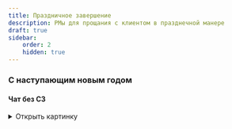 ```yaml
---
title: Праздничное завершение
description: РМы для прощания с клиентом в празднечной манере
draft: true
sidebar:
    order: 2
    hidden: true
---
```



### С наступающим новым годом
#### Чат без СЗ

<Tabs syncKey="rate">
    <TabItem label="Android/Web">
        <Tabs syncKey="rateVariantWOSZ">
            <TabItem label="№1">
                <details>
                    <summary>
                        Открыть картинку
                    </summary>

                    <Image src="/images/parting/newyearcat1.jpg" alt="Новогодний котик" width="300"
                                       height="400" loading="lazy" decoding="async"/>

                    <a href="/images/parting/newyearcat1.jpg" target="_self" download="Новогодний котик.jpg">
                        Скачать картинку
                    </a>
                </details>

                ```txt
                Поздравляю вас с Наступающими праздниками 🥳
                Пусть в Новом году все желания сбудутся!

                Лучший подарок для меня - ваша оценка
                Пожалуйста, оцените моё общение через кнопку после завершения диалога ❤
                ```
            </TabItem>
            <TabItem label="№2">
                <details>
                    <summary>
                        Открыть картинку
                    </summary>

                    <Image src="/images/parting/newyearcat2.jpg" alt="Новогодний котик" width="500"
                                       height="500" loading="lazy" decoding="async"/>

                    <a href="/images/parting/newyearcat2.jpg" target="_self" download="Новогодний котик.jpg">
                        Скачать картинку
                    </a>
                </details>

                ```txt
                Праздники уже рядом 🤯
                Желаю исполнения всех ваших мечт 💛

                Лучший подарок для меня - ваша оценка
                Пожалуйста, оцените моё общение через кнопку после завершения диалога ❤
                ```
            </TabItem>
            <TabItem label="№3">
                <details>
                    <summary>
                        Открыть картинку
                    </summary>

                    <Image src="/images/parting/newyearcat3.jpg" alt="Новогодний котик" width="500"
                                       height="500" loading="lazy" decoding="async"/>

                    <a href="/images/parting/newyearcat3.jpg" target="_self" download="Новогодний котик.jpg">
                        Скачать картинку
                    </a>
                </details>

                ```txt
                Елки наряжаем, столы накрываем, желания загадываем, радости и счастью двери открываем ✨
                С наступающими праздниками поздравляем! 💛

                Лучший подарок для меня - ваша оценка
                Пожалуйста, оцените моё общение через кнопку после завершения диалога ❤
                ```
            </TabItem>
            <TabItem label="№4">
                <details>
                    <summary>
                        Открыть картинку
                    </summary>

                    <Image src="/images/parting/newyearcat4.jpg" alt="Новогодний котик" width="500"
                                       height="500" loading="lazy" decoding="async"/>

                    <a href="/images/parting/newyearcat4.jpg" target="_self" download="Новогодний котик.jpg">
                        Скачать картинку
                    </a>
                </details>

                ```txt
                Новый год - пора волшебства! Желаю вам, чтобы все мечты сбылись ✨

                Лучший подарок для меня - ваша оценка
                Пожалуйста, оцените моё общение через кнопку после завершения диалога ❤
                ```
            </TabItem>
        </Tabs>
    </TabItem>
    <TabItem label="iOS" icon="apple">
        <Tabs syncKey="rateVariantWOSZ">
            <TabItem label="№1">
                <details>
                    <summary>
                        Открыть картинку
                    </summary>

                    <Image src="/images/parting/newyearcat1.jpg" alt="Новогодний котик" width="300"
                                       height="400" loading="lazy" decoding="async"/>

                    <a href="/images/parting/newyearcat1.jpg" target="_self" download="Новогодний котик.jpg">
                        Скачать картинку
                    </a>
                </details>
                ```txt
                Поздравляю вас с Наступающими праздниками 🥳
                Пусть в Новом году все желания сбудутся!

                Лучший подарок для меня - ваша оценка
                Пожалуйста, оцените моё общение через звездочку в верхнем правом углу ❤
                ```
            </TabItem>
            <TabItem label="№2">
                <details>
                    <summary>
                        Открыть картинку
                    </summary>

                    <Image src="/images/parting/newyearcat2.jpg" alt="Новогодний котик" width="500"
                                       height="500" loading="lazy" decoding="async"/>

                    <a href="/images/parting/newyearcat2.jpg" target="_self" download="Новогодний котик.jpg">
                        Скачать картинку
                    </a>
                </details>

                ```txt
                Праздники уже рядом 🤯
                Желаю исполнения всех ваших мечт 💛

                Лучший подарок для меня - ваша оценка
                Пожалуйста, оцените моё общение через звездочку в верхнем правом углу ❤
                ```
            </TabItem>
            <TabItem label="№3">
                <details>
                    <summary>
                        Открыть картинку
                    </summary>

                    <Image src="/images/parting/newyearcat3.jpg" alt="Новогодний котик" width="500"
                                       height="500" loading="lazy" decoding="async"/>

                    <a href="/images/parting/newyearcat3.jpg" target="_self" download="Новогодний котик.jpg">
                        Скачать картинку
                    </a>
                </details>

                ```txt
                Елки наряжаем, столы накрываем, желания загадываем, радости и счастью двери открываем ✨
                С наступающими праздниками поздравляем! 💛

                Лучший подарок для меня - ваша оценка
                Пожалуйста, оцените моё общение через звездочку в верхнем правом углу ❤
                ```
            </TabItem>
            <TabItem label="№4">
                <details>
                    <summary>
                        Открыть картинку
                    </summary>

                    <Image src="/images/parting/newyearcat4.jpg" alt="Новогодний котик" width="500"
                                       height="500" loading="lazy" decoding="async"/>

                    <a href="/images/parting/newyearcat4.jpg" target="_self" download="Новогодний котик.jpg">
                        Скачать картинку
                    </a>
                </details>

                ```txt
                Новый год - пора волшебства! Желаю вам, чтобы все мечты сбылись ✨

                Лучший подарок для меня - ваша оценка
                Пожалуйста, оцените моё общение через звездочку в верхнем правом углу ❤
                ```
            </TabItem>
        </Tabs>
    </TabItem>
</Tabs>

#### Чат с СЗ на ТС

<Tabs syncKey="rate">
    <TabItem label="Android/Web">
        <Tabs syncKey="rateVariantSZonTS">
            <TabItem label="№1">
                <details>
                    <summary>
                        Открыть картинку
                    </summary>

                    <Image src="/images/parting/newyearcat1.jpg" alt="Новогодний котик" width="300"
                                       height="400" loading="lazy" decoding="async"/>

                    <a href="/images/parting/newyearcat1.jpg" target="_self" download="Новогодний котик.jpg">
                        Скачать картинку
                    </a>
                </details>
                ```txt
                Мы с вами сделали всё возможное, чтобы решить вопрос удалённо, спасибо вам за помощь!
                Ситуация требует визита мастера, он решит вопрос на месте раз и навсегда

                Поздравляю вас с Наступающими праздниками 🥳
                Пусть в Новом году все желания сбудутся!

                Лучший подарок для меня - ваша оценка
                Пожалуйста, оцените моё общение через кнопку после завершения диалога ❤
                ```
            </TabItem>
            <TabItem label="№2">
                <details>
                    <summary>
                        Открыть картинку
                    </summary>

                    <Image src="/images/parting/newyearcat2.jpg" alt="Новогодний котик" width="500"
                                       height="500" loading="lazy" decoding="async"/>

                    <a href="/images/parting/newyearcat2.jpg" target="_self" download="Новогодний котик.jpg">
                        Скачать картинку
                    </a>
                </details>

                ```txt
                Мы с вами сделали всё возможное, чтобы решить вопрос удалённо, спасибо вам за помощь!
                Ситуация требует визита мастера, он решит вопрос на месте раз и навсегда

                Праздники уже рядом 🤯
                Желаю исполнения всех ваших мечт 💛

                Лучший подарок для меня - ваша оценка
                Пожалуйста, оцените моё общение через кнопку после завершения диалога ❤
                ```
            </TabItem>
            <TabItem label="№3">
                <details>
                    <summary>
                        Открыть картинку
                    </summary>

                    <Image src="/images/parting/newyearcat3.jpg" alt="Новогодний котик" width="500"
                                       height="500" loading="lazy" decoding="async"/>

                    <a href="/images/parting/newyearcat3.jpg" target="_self" download="Новогодний котик.jpg">
                        Скачать картинку
                    </a>
                </details>

                ```txt
                Мы с вами сделали всё возможное, чтобы решить вопрос удалённо, спасибо вам за помощь!
                Ситуация требует визита мастера, он решит вопрос на месте раз и навсегда

                Елки наряжаем, столы накрываем, желания загадываем, радости и счастью двери открываем ✨
                С наступающими праздниками поздравляем! 💛

                Лучший подарок для меня - ваша оценка
                Пожалуйста, оцените моё общение через кнопку после завершения диалога ❤
                ```
            </TabItem>
            <TabItem label="№4">
                <details>
                    <summary>
                        Открыть картинку
                    </summary>

                    <Image src="/images/parting/newyearcat4.jpg" alt="Новогодний котик" width="500"
                                       height="500" loading="lazy" decoding="async"/>

                    <a href="/images/parting/newyearcat4.jpg" target="_self" download="Новогодний котик.jpg">
                        Скачать картинку
                    </a>
                </details>

                ```txt
                Мы с вами сделали всё возможное, чтобы решить вопрос удалённо, спасибо вам за помощь!
                Ситуация требует визита мастера, он решит вопрос на месте раз и навсегда

                Новый год - пора волшебства! Желаю вам, чтобы все мечты сбылись ✨

                Лучший подарок для меня - ваша оценка
                Пожалуйста, оцените моё общение через кнопку после завершения диалога ❤
                ```
            </TabItem>
        </Tabs>
    </TabItem>

    <TabItem label="iOS" icon="apple">
        <Tabs syncKey="rateVariantSZonTS">
            <TabItem label="№1">
                <details>
                    <summary>
                        Открыть картинку
                    </summary>

                    <Image src="/images/parting/newyearcat1.jpg" alt="Новогодний котик" width="300"
                                       height="400" loading="lazy" decoding="async"/>

                    <a href="/images/parting/newyearcat1.jpg" target="_self" download="Новогодний котик.jpg">
                        Скачать картинку
                    </a>
                </details>
                ```txt
                Мы с вами сделали всё возможное, чтобы решить вопрос удалённо, спасибо вам за помощь!
                Ситуация требует визита мастера, он решит вопрос на месте раз и навсегда

                Поздравляю вас с Наступающими праздниками 🥳
                Пусть в Новом году все желания сбудутся!

                Лучший подарок для меня - ваша оценка
                Пожалуйста, оцените моё общение через звездочку в верхнем правом углу ❤
                ```
            </TabItem>
            <TabItem label="№2">
                <details>
                    <summary>
                        Открыть картинку
                    </summary>

                    <Image src="/images/parting/newyearcat2.jpg" alt="Новогодний котик" width="500"
                                       height="500" loading="lazy" decoding="async"/>

                    <a href="/images/parting/newyearcat2.jpg" target="_self" download="Новогодний котик.jpg">
                        Скачать картинку
                    </a>
                </details>

                ```txt
                Мы с вами сделали всё возможное, чтобы решить вопрос удалённо, спасибо вам за помощь!
                Ситуация требует визита мастера, он решит вопрос на месте раз и навсегда

                Праздники уже рядом 🤯
                Желаю исполнения всех ваших мечт 💛

                Лучший подарок для меня - ваша оценка
                Пожалуйста, оцените моё общение через звездочку в верхнем правом углу ❤
                ```
            </TabItem>
            <TabItem label="№3">
                <details>
                    <summary>
                        Открыть картинку
                    </summary>

                    <Image src="/images/parting/newyearcat3.jpg" alt="Новогодний котик" width="500"
                                       height="500" loading="lazy" decoding="async"/>

                    <a href="/images/parting/newyearcat3.jpg" target="_self" download="Новогодний котик.jpg">
                        Скачать картинку
                    </a>
                </details>

                ```txt
                Мы с вами сделали всё возможное, чтобы решить вопрос удалённо, спасибо вам за помощь!
                Ситуация требует визита мастера, он решит вопрос на месте раз и навсегда

                Елки наряжаем, столы накрываем, желания загадываем, радости и счастью двери открываем ✨
                С наступающими праздниками поздравляем! 💛

                Лучший подарок для меня - ваша оценка
                Пожалуйста, оцените моё общение через звездочку в верхнем правом углу ❤
                ```
            </TabItem>
            <TabItem label="№4">
                <details>
                    <summary>
                        Открыть картинку
                    </summary>

                    <Image src="/images/parting/newyearcat4.jpg" alt="Новогодний котик" width="500"
                                       height="500" loading="lazy" decoding="async"/>

                    <a href="/images/parting/newyearcat4.jpg" target="_self" download="Новогодний котик.jpg">
                        Скачать картинку
                    </a>
                </details>

                ```txt
                Мы с вами сделали всё возможное, чтобы решить вопрос удалённо, спасибо вам за помощь!
                Ситуация требует визита мастера, он решит вопрос на месте раз и навсегда

                Новый год - пора волшебства! Желаю вам, чтобы все мечты сбылись ✨

                Лучший подарок для меня - ваша оценка
                Пожалуйста, оцените моё общение через звездочку в верхнем правом углу ❤
                ```
            </TabItem>
        </Tabs>
    </TabItem>
</Tabs>

#### Чат с СЗ на ААО

<Tabs syncKey="rate">
    <TabItem label="Android/Web">
        <Tabs syncKey="rateVariantSZonAAO">
            <TabItem label="№1">
                <details>
                    <summary>
                        Открыть картинку
                    </summary>

                    <Image src="/images/parting/newyearcat1.jpg" alt="Новогодний котик" width="300"
                                       height="400" loading="lazy" decoding="async"/>

                    <a href="/images/parting/newyearcat1.jpg" target="_self" download="Новогодний котик.jpg">
                        Скачать картинку
                    </a>
                </details>
                ```txt
                Мы с вами сделали всё возможное, чтобы решить вопрос в чате, спасибо вам за помощь!
                Эта ситуация требует дополнительной проверки администраторами, они помогут решить вопрос

                Поздравляю вас с Наступающими праздниками 🥳
                Пусть в Новом году все желания сбудутся!

                Лучший подарок для меня - ваша оценка
                Пожалуйста, оцените моё общение через кнопку после завершения диалога ❤
                ```
            </TabItem>
            <TabItem label="№2">
                <details>
                    <summary>
                        Открыть картинку
                    </summary>

                    <Image src="/images/parting/newyearcat2.jpg" alt="Новогодний котик" width="500"
                                       height="500" loading="lazy" decoding="async"/>

                    <a href="/images/parting/newyearcat2.jpg" target="_self" download="Новогодний котик.jpg">
                        Скачать картинку
                    </a>
                </details>

                ```txt
                Мы с вами сделали всё возможное, чтобы решить вопрос в чате, спасибо вам за помощь!
                Эта ситуация требует дополнительной проверки администраторами, они помогут решить вопрос

                Праздники уже рядом 🤯
                Желаю исполнения всех ваших мечт 💛

                Лучший подарок для меня - ваша оценка
                Пожалуйста, оцените моё общение через кнопку после завершения диалога ❤
                ```
            </TabItem>
            <TabItem label="№3">
                <details>
                    <summary>
                        Открыть картинку
                    </summary>

                    <Image src="/images/parting/newyearcat3.jpg" alt="Новогодний котик" width="500"
                                       height="500" loading="lazy" decoding="async"/>

                    <a href="/images/parting/newyearcat3.jpg" target="_self" download="Новогодний котик.jpg">
                        Скачать картинку
                    </a>
                </details>

                ```txt
                Мы с вами сделали всё возможное, чтобы решить вопрос в чате, спасибо вам за помощь!
                Эта ситуация требует дополнительной проверки администраторами, они помогут решить вопрос

                Елки наряжаем, столы накрываем, желания загадываем, радости и счастью двери открываем ✨
                С наступающими праздниками поздравляем! 💛

                Лучший подарок для меня - ваша оценка
                Пожалуйста, оцените моё общение через кнопку после завершения диалога ❤
                ```
            </TabItem>
            <TabItem label="№4">
                <details>
                    <summary>
                        Открыть картинку
                    </summary>

                    <Image src="/images/parting/newyearcat4.jpg" alt="Новогодний котик" width="500"
                                       height="500" loading="lazy" decoding="async"/>

                    <a href="/images/parting/newyearcat4.jpg" target="_self" download="Новогодний котик.jpg">
                        Скачать картинку
                    </a>
                </details>

                ```txt
                Мы с вами сделали всё возможное, чтобы решить вопрос в чате, спасибо вам за помощь!
                Эта ситуация требует дополнительной проверки администраторами, они помогут решить вопрос

                Новый год - пора волшебства! Желаю вам, чтобы все мечты сбылись ✨

                Лучший подарок для меня - ваша оценка
                Пожалуйста, оцените моё общение через кнопку после завершения диалога ❤
                ```
            </TabItem>
        </Tabs>
    </TabItem>

    <TabItem label="iOS" icon="apple">
        <Tabs syncKey="rateVariantSZonAAO">
            <TabItem label="№1">
                <details>
                    <summary>
                        Открыть картинку
                    </summary>

                    <Image src="/images/parting/newyearcat1.jpg" alt="Новогодний котик" width="300"
                                       height="400" loading="lazy" decoding="async"/>

                    <a href="/images/parting/newyearcat1.jpg" target="_self" download="Новогодний котик.jpg">
                        Скачать картинку
                    </a>
                </details>
                ```txt
                Мы с вами сделали всё возможное, чтобы решить вопрос в чате, спасибо вам за помощь!
                Эта ситуация требует дополнительной проверки администраторами, они помогут решить вопрос

                Поздравляю вас с Наступающими праздниками 🥳
                Пусть в Новом году все желания сбудутся!

                Лучший подарок для меня - ваша оценка
                Пожалуйста, оцените моё общение через звездочку в верхнем правом углу ❤
                ```
            </TabItem>
            <TabItem label="№2">
                <details>
                    <summary>
                        Открыть картинку
                    </summary>

                    <Image src="/images/parting/newyearcat2.jpg" alt="Новогодний котик" width="500"
                                       height="500" loading="lazy" decoding="async"/>

                    <a href="/images/parting/newyearcat2.jpg" target="_self" download="Новогодний котик.jpg">
                        Скачать картинку
                    </a>
                </details>

                ```txt
                Мы с вами сделали всё возможное, чтобы решить вопрос в чате, спасибо вам за помощь!
                Эта ситуация требует дополнительной проверки администраторами, они помогут решить вопрос

                Праздники уже рядом 🤯
                Желаю исполнения всех ваших мечт 💛

                Лучший подарок для меня - ваша оценка
                Пожалуйста, оцените моё общение через звездочку в верхнем правом углу ❤
                ```
            </TabItem>
            <TabItem label="№3">
                <details>
                    <summary>
                        Открыть картинку
                    </summary>

                    <Image src="/images/parting/newyearcat3.jpg" alt="Новогодний котик" width="500"
                                       height="500" loading="lazy" decoding="async"/>

                    <a href="/images/parting/newyearcat3.jpg" target="_self" download="Новогодний котик.jpg">
                        Скачать картинку
                    </a>
                </details>

                ```txt
                Мы с вами сделали всё возможное, чтобы решить вопрос в чате, спасибо вам за помощь!
                Эта ситуация требует дополнительной проверки администраторами, они помогут решить вопрос

                Елки наряжаем, столы накрываем, желания загадываем, радости и счастью двери открываем ✨
                С наступающими праздниками поздравляем! 💛

                Лучший подарок для меня - ваша оценка
                Пожалуйста, оцените моё общение через звездочку в верхнем правом углу ❤
                ```
            </TabItem>
            <TabItem label="№4">
                <details>
                    <summary>
                        Открыть картинку
                    </summary>

                    <Image src="/images/parting/newyearcat4.jpg" alt="Новогодний котик" width="500"
                                       height="500" loading="lazy" decoding="async"/>

                    <a href="/images/parting/newyearcat4.jpg" target="_self" download="Новогодний котик.jpg">
                        Скачать картинку
                    </a>
                </details>

                ```txt
                Мы с вами сделали всё возможное, чтобы решить вопрос в чате, спасибо вам за помощь!
                Эта ситуация требует дополнительной проверки администраторами, они помогут решить вопрос

                Новый год - пора волшебства! Желаю вам, чтобы все мечты сбылись ✨

                Лучший подарок для меня - ваша оценка
                Пожалуйста, оцените моё общение через звездочку в верхнем правом углу ❤
                ```
            </TabItem>
        </Tabs>
    </TabItem>
</Tabs>

### С наступившим новым годом

#### Чат без СЗ
<Tabs syncKey="rate">
    <TabItem label="Android/Web">
        <Tabs syncKey="rateVariantWOSZ">
            <TabItem label="№1">
                <details>
                    <summary>
                        Открыть картинку
                    </summary>

                    <Image src="/images/parting/newyearcat1.jpg" alt="Новогодний котик" width="300"
                                       height="400" loading="lazy" decoding="async"/>

                    <a href="/images/parting/newyearcat1.jpg" target="_self" download="Новогодний котик.jpg">
                        Скачать картинку
                    </a>
                </details>

                ```txt
                Поздравляю вас с Наступившим Новым годом 🥳
                Пусть в Новом году все желания сбудутся!

                Лучший подарок для меня - ваша оценка
                Пожалуйста, оцените моё общение через кнопку после завершения диалога ❤
                ```
            </TabItem>
            <TabItem label="№2">
                <details>
                    <summary>
                        Открыть картинку
                    </summary>

                    <Image src="/images/parting/newyearcat2.jpg" alt="Новогодний котик" width="500"
                                       height="500" loading="lazy" decoding="async"/>

                    <a href="/images/parting/newyearcat2.jpg" target="_self" download="Новогодний котик.jpg">
                        Скачать картинку
                    </a>
                </details>

                ```txt
                Праздники уже тут 🤯
                Желаю исполнения всех ваших мечт 💛

                Лучший подарок для меня - ваша оценка
                Пожалуйста, оцените моё общение через кнопку после завершения диалога ❤
                ```
            </TabItem>
            <TabItem label="№3">
                <details>
                    <summary>
                        Открыть картинку
                    </summary>

                    <Image src="/images/parting/newyearcat3.jpg" alt="Новогодний котик" width="500"
                                       height="500" loading="lazy" decoding="async"/>

                    <a href="/images/parting/newyearcat3.jpg" target="_self" download="Новогодний котик.jpg">
                        Скачать картинку
                    </a>
                </details>

                ```txt
                Поздравляю вас с наступившим Новым годом! 💛

                Лучший подарок для меня - ваша оценка
                Пожалуйста, оцените моё общение через кнопку после завершения диалога ❤
                ```
            </TabItem>
            <TabItem label="№4">
                <details>
                    <summary>
                        Открыть картинку
                    </summary>

                    <Image src="/images/parting/newyearcat4.jpg" alt="Новогодний котик" width="500"
                                       height="500" loading="lazy" decoding="async"/>

                    <a href="/images/parting/newyearcat4.jpg" target="_self" download="Новогодний котик.jpg">
                        Скачать картинку
                    </a>
                </details>

                ```txt
                Новый год - пора волшебства! Желаю вам, чтобы все мечты сбылись ✨

                Лучший подарок для меня - ваша оценка
                Пожалуйста, оцените моё общение через кнопку после завершения диалога ❤
                ```
            </TabItem>
        </Tabs>
    </TabItem>
    <TabItem label="iOS" icon="apple">
        <Tabs syncKey="rateVariantWOSZ">
            <TabItem label="№1">
                <details>
                    <summary>
                        Открыть картинку
                    </summary>

                    <Image src="/images/parting/newyearcat1.jpg" alt="Новогодний котик" width="300"
                                       height="400" loading="lazy" decoding="async"/>

                    <a href="/images/parting/newyearcat1.jpg" target="_self" download="Новогодний котик.jpg">
                        Скачать картинку
                    </a>
                </details>
                ```txt
                Поздравляю вас с Наступившим Новым годом 🥳
                Пусть в Новом году все желания сбудутся!

                Лучший подарок для меня - ваша оценка
                Пожалуйста, оцените моё общение через звездочку в верхнем правом углу ❤
                ```
            </TabItem>
            <TabItem label="№2">
                <details>
                    <summary>
                        Открыть картинку
                    </summary>

                    <Image src="/images/parting/newyearcat2.jpg" alt="Новогодний котик" width="500"
                                       height="500" loading="lazy" decoding="async"/>

                    <a href="/images/parting/newyearcat2.jpg" target="_self" download="Новогодний котик.jpg">
                        Скачать картинку
                    </a>
                </details>

                ```txt
                Праздники уже тут 🤯
                Желаю исполнения всех ваших мечт 💛

                Лучший подарок для меня - ваша оценка
                Пожалуйста, оцените моё общение через звездочку в верхнем правом углу ❤
                ```
            </TabItem>
            <TabItem label="№3">
                <details>
                    <summary>
                        Открыть картинку
                    </summary>

                    <Image src="/images/parting/newyearcat3.jpg" alt="Новогодний котик" width="500"
                                       height="500" loading="lazy" decoding="async"/>

                    <a href="/images/parting/newyearcat3.jpg" target="_self" download="Новогодний котик.jpg">
                        Скачать картинку
                    </a>
                </details>

                ```txt
                Поздравляю вас с наступившим Новым годом! 💛

                Лучший подарок для меня - ваша оценка
                Пожалуйста, оцените моё общение через звездочку в верхнем правом углу ❤
                ```
            </TabItem>
            <TabItem label="№4">
                <details>
                    <summary>
                        Открыть картинку
                    </summary>

                    <Image src="/images/parting/newyearcat4.jpg" alt="Новогодний котик" width="500"
                                       height="500" loading="lazy" decoding="async"/>

                    <a href="/images/parting/newyearcat4.jpg" target="_self" download="Новогодний котик.jpg">
                        Скачать картинку
                    </a>
                </details>

                ```txt
                Новый год - пора волшебства! Желаю вам, чтобы все мечты сбылись ✨

                Лучший подарок для меня - ваша оценка
                Пожалуйста, оцените моё общение через звездочку в верхнем правом углу ❤
                ```
            </TabItem>
        </Tabs>
    </TabItem>
</Tabs>

#### Чат с СЗ на ТС

<Tabs syncKey="rate">
    <TabItem label="Android/Web">
        <Tabs syncKey="rateVariantSZonTS">
            <TabItem label="№1">
                <details>
                    <summary>
                        Открыть картинку
                    </summary>

                    <Image src="/images/parting/newyearcat1.jpg" alt="Новогодний котик" width="300"
                                       height="400" loading="lazy" decoding="async"/>

                    <a href="/images/parting/newyearcat1.jpg" target="_self" download="Новогодний котик.jpg">
                        Скачать картинку
                    </a>
                </details>
                ```txt
                Мы с вами сделали всё возможное, чтобы решить вопрос удалённо, спасибо вам за помощь!
                Ситуация требует визита мастера, он решит вопрос на месте раз и навсегда

                Поздравляю вас с Наступившим Новым годом 🥳
                Пусть в Новом году все желания сбудутся!

                Лучший подарок для меня - ваша оценка
                Пожалуйста, оцените моё общение через кнопку после завершения диалога ❤
                ```
            </TabItem>
            <TabItem label="№2">
                <details>
                    <summary>
                        Открыть картинку
                    </summary>

                    <Image src="/images/parting/newyearcat2.jpg" alt="Новогодний котик" width="500"
                                       height="500" loading="lazy" decoding="async"/>

                    <a href="/images/parting/newyearcat2.jpg" target="_self" download="Новогодний котик.jpg">
                        Скачать картинку
                    </a>
                </details>

                ```txt
                Мы с вами сделали всё возможное, чтобы решить вопрос удалённо, спасибо вам за помощь!
                Ситуация требует визита мастера, он решит вопрос на месте раз и навсегда

                Праздники уже тут 🤯
                Желаю исполнения всех ваших мечт 💛

                Лучший подарок для меня - ваша оценка
                Пожалуйста, оцените моё общение через кнопку после завершения диалога ❤
                ```
            </TabItem>
            <TabItem label="№3">
                <details>
                    <summary>
                        Открыть картинку
                    </summary>

                    <Image src="/images/parting/newyearcat3.jpg" alt="Новогодний котик" width="500"
                                       height="500" loading="lazy" decoding="async"/>

                    <a href="/images/parting/newyearcat3.jpg" target="_self" download="Новогодний котик.jpg">
                        Скачать картинку
                    </a>
                </details>

                ```txt
                Мы с вами сделали всё возможное, чтобы решить вопрос удалённо, спасибо вам за помощь!
                Ситуация требует визита мастера, он решит вопрос на месте раз и навсегда

                Поздравляю вас с наступившим Новым годом! 💛

                Лучший подарок для меня - ваша оценка
                Пожалуйста, оцените моё общение через кнопку после завершения диалога ❤
                ```
            </TabItem>
            <TabItem label="№4">
                <details>
                    <summary>
                        Открыть картинку
                    </summary>

                    <Image src="/images/parting/newyearcat4.jpg" alt="Новогодний котик" width="500"
                                       height="500" loading="lazy" decoding="async"/>

                    <a href="/images/parting/newyearcat4.jpg" target="_self" download="Новогодний котик.jpg">
                        Скачать картинку
                    </a>
                </details>

                ```txt
                Мы с вами сделали всё возможное, чтобы решить вопрос удалённо, спасибо вам за помощь!
                Ситуация требует визита мастера, он решит вопрос на месте раз и навсегда

                Новый год - пора волшебства! Желаю вам, чтобы все мечты сбылись ✨

                Лучший подарок для меня - ваша оценка
                Пожалуйста, оцените моё общение через кнопку после завершения диалога ❤
                ```
            </TabItem>
        </Tabs>
    </TabItem>

    <TabItem label="iOS" icon="apple">
        <Tabs syncKey="rateVariantSZonTS">
            <TabItem label="№1">
                <details>
                    <summary>
                        Открыть картинку
                    </summary>

                    <Image src="/images/parting/newyearcat1.jpg" alt="Новогодний котик" width="300"
                                       height="400" loading="lazy" decoding="async"/>

                    <a href="/images/parting/newyearcat1.jpg" target="_self" download="Новогодний котик.jpg">
                        Скачать картинку
                    </a>
                </details>
                ```txt
                Мы с вами сделали всё возможное, чтобы решить вопрос удалённо, спасибо вам за помощь!
                Ситуация требует визита мастера, он решит вопрос на месте раз и навсегда

                Поздравляю вас с Наступившим Новым годом 🥳
                Пусть в Новом году все желания сбудутся!

                Лучший подарок для меня - ваша оценка
                Пожалуйста, оцените моё общение через звездочку в верхнем правом углу ❤
                ```
            </TabItem>
            <TabItem label="№2">
                <details>
                    <summary>
                        Открыть картинку
                    </summary>

                    <Image src="/images/parting/newyearcat2.jpg" alt="Новогодний котик" width="500"
                                       height="500" loading="lazy" decoding="async"/>

                    <a href="/images/parting/newyearcat2.jpg" target="_self" download="Новогодний котик.jpg">
                        Скачать картинку
                    </a>
                </details>

                ```txt
                Мы с вами сделали всё возможное, чтобы решить вопрос удалённо, спасибо вам за помощь!
                Ситуация требует визита мастера, он решит вопрос на месте раз и навсегда

                Праздники уже тут 🤯
                Желаю исполнения всех ваших мечт 💛

                Лучший подарок для меня - ваша оценка
                Пожалуйста, оцените моё общение через звездочку в верхнем правом углу ❤
                ```
            </TabItem>
            <TabItem label="№3">
                <details>
                    <summary>
                        Открыть картинку
                    </summary>

                    <Image src="/images/parting/newyearcat3.jpg" alt="Новогодний котик" width="500"
                                       height="500" loading="lazy" decoding="async"/>

                    <a href="/images/parting/newyearcat3.jpg" target="_self" download="Новогодний котик.jpg">
                        Скачать картинку
                    </a>
                </details>

                ```txt
                Мы с вами сделали всё возможное, чтобы решить вопрос удалённо, спасибо вам за помощь!
                Ситуация требует визита мастера, он решит вопрос на месте раз и навсегда

                Елки наряжаем, столы накрываем, желания загадываем, радости и счастью двери открываем ✨
                С наступающими праздниками поздравляем! 💛

                Лучший подарок для меня - ваша оценка
                Пожалуйста, оцените моё общение через звездочку в верхнем правом углу ❤
                ```
            </TabItem>
            <TabItem label="№4">
                <details>
                    <summary>
                        Открыть картинку
                    </summary>

                    <Image src="/images/parting/newyearcat4.jpg" alt="Новогодний котик" width="500"
                                       height="500" loading="lazy" decoding="async"/>

                    <a href="/images/parting/newyearcat4.jpg" target="_self" download="Новогодний котик.jpg">
                        Скачать картинку
                    </a>
                </details>

                ```txt
                Мы с вами сделали всё возможное, чтобы решить вопрос удалённо, спасибо вам за помощь!
                Ситуация требует визита мастера, он решит вопрос на месте раз и навсегда

                Новый год - пора волшебства! Желаю вам, чтобы все мечты сбылись ✨

                Лучший подарок для меня - ваша оценка
                Пожалуйста, оцените моё общение через звездочку в верхнем правом углу ❤
                ```
            </TabItem>
        </Tabs>
    </TabItem>
</Tabs>

#### Чат с СЗ на ААО

<Tabs syncKey="rate">
    <TabItem label="Android/Web">
        <Tabs syncKey="rateVariantSZonAAO">
            <TabItem label="№1">
                <details>
                    <summary>
                        Открыть картинку
                    </summary>

                    <Image src="/images/parting/newyearcat1.jpg" alt="Новогодний котик" width="300"
                                       height="400" loading="lazy" decoding="async"/>

                    <a href="/images/parting/newyearcat1.jpg" target="_self" download="Новогодний котик.jpg">
                        Скачать картинку
                    </a>
                </details>
                ```txt
                Мы с вами сделали всё возможное, чтобы решить вопрос в чате, спасибо вам за помощь!
                Эта ситуация требует дополнительной проверки администраторами, они помогут решить вопрос

                Поздравляю вас с Наступившим Новым годом 🥳
                Пусть в Новом году все желания сбудутся!

                Лучший подарок для меня - ваша оценка
                Пожалуйста, оцените моё общение через кнопку после завершения диалога ❤
                ```
            </TabItem>
            <TabItem label="№2">
                <details>
                    <summary>
                        Открыть картинку
                    </summary>

                    <Image src="/images/parting/newyearcat2.jpg" alt="Новогодний котик" width="500"
                                       height="500" loading="lazy" decoding="async"/>

                    <a href="/images/parting/newyearcat2.jpg" target="_self" download="Новогодний котик.jpg">
                        Скачать картинку
                    </a>
                </details>

                ```txt
                Мы с вами сделали всё возможное, чтобы решить вопрос в чате, спасибо вам за помощь!
                Эта ситуация требует дополнительной проверки администраторами, они помогут решить вопрос

                Праздники уже тут 🤯
                Желаю исполнения всех ваших мечт 💛

                Лучший подарок для меня - ваша оценка
                Пожалуйста, оцените моё общение через кнопку после завершения диалога ❤
                ```
            </TabItem>
            <TabItem label="№3">
                <details>
                    <summary>
                        Открыть картинку
                    </summary>

                    <Image src="/images/parting/newyearcat3.jpg" alt="Новогодний котик" width="500"
                                       height="500" loading="lazy" decoding="async"/>

                    <a href="/images/parting/newyearcat3.jpg" target="_self" download="Новогодний котик.jpg">
                        Скачать картинку
                    </a>
                </details>

                ```txt
                Мы с вами сделали всё возможное, чтобы решить вопрос в чате, спасибо вам за помощь!
                Эта ситуация требует дополнительной проверки администраторами, они помогут решить вопрос

                Поздравляю вас с наступившим Новым годом! 💛

                Лучший подарок для меня - ваша оценка
                Пожалуйста, оцените моё общение через кнопку после завершения диалога ❤
                ```
            </TabItem>
            <TabItem label="№4">
                <details>
                    <summary>
                        Открыть картинку
                    </summary>

                    <Image src="/images/parting/newyearcat4.jpg" alt="Новогодний котик" width="500"
                                       height="500" loading="lazy" decoding="async"/>

                    <a href="/images/parting/newyearcat4.jpg" target="_self" download="Новогодний котик.jpg">
                        Скачать картинку
                    </a>
                </details>

                ```txt
                Мы с вами сделали всё возможное, чтобы решить вопрос в чате, спасибо вам за помощь!
                Эта ситуация требует дополнительной проверки администраторами, они помогут решить вопрос

                Новый год - пора волшебства! Желаю вам, чтобы все мечты сбылись ✨

                Лучший подарок для меня - ваша оценка
                Пожалуйста, оцените моё общение через кнопку после завершения диалога ❤
                ```
            </TabItem>
        </Tabs>
    </TabItem>

    <TabItem label="iOS" icon="apple">
        <Tabs syncKey="rateVariantSZonAAO">
            <TabItem label="№1">
                <details>
                    <summary>
                        Открыть картинку
                    </summary>

                    <Image src="/images/parting/newyearcat1.jpg" alt="Новогодний котик" width="300"
                                       height="400" loading="lazy" decoding="async"/>

                    <a href="/images/parting/newyearcat1.jpg" target="_self" download="Новогодний котик.jpg">
                        Скачать картинку
                    </a>
                </details>
                ```txt
                Мы с вами сделали всё возможное, чтобы решить вопрос в чате, спасибо вам за помощь!
                Эта ситуация требует дополнительной проверки администраторами, они помогут решить вопрос

                Поздравляю вас с Наступившим Новым годом 🥳
                Пусть в Новом году все желания сбудутся!

                Лучший подарок для меня - ваша оценка
                Пожалуйста, оцените моё общение через звездочку в верхнем правом углу ❤
                ```
            </TabItem>
            <TabItem label="№2">
                <details>
                    <summary>
                        Открыть картинку
                    </summary>

                    <Image src="/images/parting/newyearcat2.jpg" alt="Новогодний котик" width="500"
                                       height="500" loading="lazy" decoding="async"/>

                    <a href="/images/parting/newyearcat2.jpg" target="_self" download="Новогодний котик.jpg">
                        Скачать картинку
                    </a>
                </details>

                ```txt
                Мы с вами сделали всё возможное, чтобы решить вопрос в чате, спасибо вам за помощь!
                Эта ситуация требует дополнительной проверки администраторами, они помогут решить вопрос

                Праздники уже тут 🤯
                Желаю исполнения всех ваших мечт 💛

                Лучший подарок для меня - ваша оценка
                Пожалуйста, оцените моё общение через звездочку в верхнем правом углу ❤
                ```
            </TabItem>
            <TabItem label="№3">
                <details>
                    <summary>
                        Открыть картинку
                    </summary>

                    <Image src="/images/parting/newyearcat3.jpg" alt="Новогодний котик" width="500"
                                       height="500" loading="lazy" decoding="async"/>

                    <a href="/images/parting/newyearcat3.jpg" target="_self" download="Новогодний котик.jpg">
                        Скачать картинку
                    </a>
                </details>

                ```txt
                Мы с вами сделали всё возможное, чтобы решить вопрос в чате, спасибо вам за помощь!
                Эта ситуация требует дополнительной проверки администраторами, они помогут решить вопрос

                Поздравляю вас с наступившим Новым годом! 💛

                Лучший подарок для меня - ваша оценка
                Пожалуйста, оцените моё общение через звездочку в верхнем правом углу ❤
                ```
            </TabItem>
            <TabItem label="№4">
                <details>
                    <summary>
                        Открыть картинку
                    </summary>

                    <Image src="/images/parting/newyearcat4.jpg" alt="Новогодний котик" width="500"
                                       height="500" loading="lazy" decoding="async"/>

                    <a href="/images/parting/newyearcat4.jpg" target="_self" download="Новогодний котик.jpg">
                        Скачать картинку
                    </a>
                </details>

                ```txt
                Мы с вами сделали всё возможное, чтобы решить вопрос в чате, спасибо вам за помощь!
                Эта ситуация требует дополнительной проверки администраторами, они помогут решить вопрос

                Новый год - пора волшебства! Желаю вам, чтобы все мечты сбылись ✨

                Лучший подарок для меня - ваша оценка
                Пожалуйста, оцените моё общение через звездочку в верхнем правом углу ❤
                ```
            </TabItem>
        </Tabs>
    </TabItem>
</Tabs>
